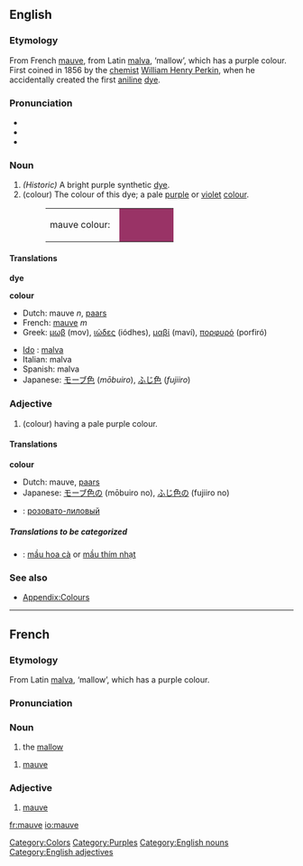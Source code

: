 ==English==
{{wikipedia}}
===Etymology===
From French [[mauve#French|mauve]], from Latin [[malva]], ‘mallow’, which has a purple colour. First coined in 1856 by the [[chemist]] [[w:William Henry Perkin|William Henry Perkin]], when he accidentally created the first [[aniline]] [[dye]].

===Pronunciation===
*{{IPA|/məʊv/}}
*{{audio|en-us-mauve.ogg|Audio (US)}}
*{{audio|en-us-mauve2.ogg|Audio (US) (alternate)}}

===Noun===
{{en-noun-reg}}
# ''(Historic)'' A bright purple synthetic [[dye]].
#(colour) The colour of this dye; a pale [[purple]] or [[violet]] [[color|colour]].
#:<table><tr><td>mauve colour: &nbsp;</td><td bgcolor="#993366" width="80">&nbsp; </td></tr></table>

{{seeCites}}

====Translations====
'''dye'''
{{top}}
{{mid}}
{{bottom}}

'''colour'''
{{top}}
*Dutch: mauve ''n'', [[paars]] {{n}}
*French: [[mauve#French|mauve]] ''m''
*Greek: [[μωβ]] (mov), [[ιώδες]] (iódhes), [[μαβί]] (maví), [[πορφυρό]] (porfiró)
{{mid}}
*[[Ido]] : [[malva]]
*Italian: malva
*Spanish: malva
*Japanese: [[モーブ色]] (''mōbuiro''), [[ふじ色]] (''fujiiro'')
{{bottom}}

===Adjective===
{{en-adj-more}}
#(colour) having a pale purple colour. 

{{seeCites}}

====Translations====
'''colour'''
{{top}}
*Dutch: mauve, [[paars]]
*Japanese: [[モーブ色]]の (mōbuiro no), [[ふじ色]]の (fujiiro no)
{{mid}}
* {{ru}}: [[розовато-лиловый]]
{{bottom}}

=====Translations to be categorized=====
{{checktrans}}
<!--Remove this section once all of the translations below have been moved into the tables above.-->
*{{ttbc|Vietnamese}}: [[mầu hoa cà]] or [[mầu thím nhạt]]

===See also===
*[[Wiktionary_Appendix:Colours|Appendix:Colours]]

[[Category:Colors]]
[[Category:Purples]]
[[Category:English nouns]]
[[Category:English adjectives]]


----

==French==
===Etymology===
From Latin [[malva]], ‘mallow’, which has a purple colour.

===Pronunciation===
{{IPA|/mov/}}

===Noun===
{{fr-noun-reg|f}}
# the [[mallow]]

{{fr-noun-reg|m}}
# [[mauve#English|mauve]]

===Adjective===
{{fr-adj|feminine=mauve}}

# [[mauve#English|mauve]]

[[fr:mauve]]
[[io:mauve]]